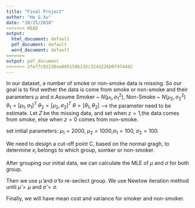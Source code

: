```yaml
---
title: "Final Project"
author: "He & Xu"
date: "10/25/2018"
<<<<<<< HEAD
output:
  html_document: default
  pdf_document: default
  word_document: default
=======
output: pdf_document
>>>>>>> 2fe77c92238ea805158b13bc324d226b0f474442
---
```


In our dataset, a number of smoke or non-smoke data is missing. So our goal is to find wether the data is come from smoke or non-smoke and their parameters $\mu$ and $\sigma$.Assume Smoker ~ $N(\mu_1,\sigma_1^2)$, Non-Smoke ~ $N(\mu_2,\sigma_2^2)$ 
$\theta_1=[\mu_1,\sigma_1]^T$
$\theta_2=[\mu_2,\sigma_2]^T$
$\theta=[\theta_1,\theta_2]$ --> the parameter need to be estimate. 
Let $Z$ be the missing data, and set when $z=1$,the data comes from smoke, else when $z=0$ comes from non-smoke. 

set initial parameters:
$\mu_1=2000$, $\mu_2=1000$,$\sigma_1=100$, $\sigma_2=100$. 

We need to design a cut-off point C, based on the normal gragh, to determine $x_i$ belongs to which group, somker or non-smoker.

After grouping our initial data, we can calculate the MLE of $\mu$ and $\sigma$ for both group. 

Then we use $\hat \mu$ and $\hat \sigma$ to re-seclect group. We use Newtow iteration method until $\hat \mu = \mu$ and $\hat \sigma = \sigma$.

Finally, we will have mean cost and variance for smoker and non-smoker.






